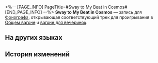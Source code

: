 <%-- [PAGE_INFO]
PageTitle=#Sway to My Beat in Cosmos#
[END_PAGE_INFO] --%>
{{Предмет Инфобокс
|id          = 210350
|Изображение = Предмет Sway to My Beat in Cosmos.png
|Тип         = Запись
|Инвентарь   = Ценные предметы
|Редкость    = 3
|Эффект      = 
|Описание    = Запись, которую можно воспроизвести на фонографе экспресса. Это может быть случайное приобретение или подарок от кого-то другого. Когда играет музыка, всплывают самые разные воспоминания: улыбки, встречи, прикосновения и волнение битвы. Может быть, поэтому, даже несмотря на стремительный прогресс общества, люди всё ещё собирают записи.<br />Текущая запись содержит трек Sway to My Beat in Cosmos.
}}
{{Описание|''В углу, сокрытом от взглядов чужих, свой ритм я вновь приобретаю.''}}
'''Sway to My Beat in Cosmos''' — запись для [[Фонограф]]а, открывающая соответствующий трек для проигрывания в [[Общий вагон|Общем вагоне]] и [[Вагон для вечеринок|вагоне для вечеринок]].

==На других языках==
{{На других языках
|en   = "Sway to My Beat in Cosmos"
|zhs  = 《在银河中孤独摇摆》
|zht  = 《在銀河中孤獨搖擺》
|ja   = 『銀河を独り揺蕩う』
|ko   = ≪은하에서 외로이 흔들리며≫
|es   = Columpiándose a solas en el cosmos
|fr   = «&nbsp;Sway to My Beat in Cosmos&nbsp;»
|ru   = Sway to My Beat in Cosmos
|th   = "Sway to My Beat in Cosmos"
|vi   = "Đung Đưa Theo Nhịp Điệu Ngân Hà"
|de   = „Einsamer Swing im Kosmos“
|id   = "Sway to My Beat in Cosmos"
|pt   = "Sway to My Beat in Cosmos"
}}

==История изменений==
{{История изменений|3.5}}